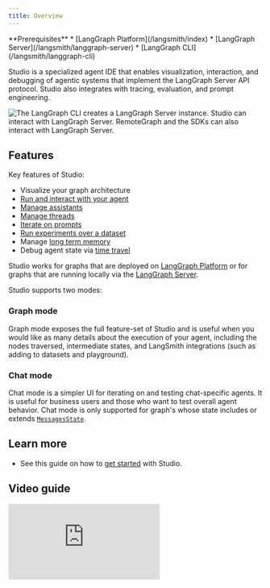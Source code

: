 ```yaml
---
title: Overview
---
```


<Info>
**Prerequisites**
* [LangGraph Platform](/langsmith/index)
* [LangGraph Server](/langsmith/langgraph-server)
* [LangGraph CLI](/langsmith/langgraph-cli)
</Info>

Studio is a specialized agent IDE that enables visualization, interaction, and debugging of agentic systems that implement the LangGraph Server API protocol. Studio also integrates with tracing, evaluation, and prompt engineering.

![The LangGraph CLI creates a LangGraph Server instance. Studio can interact with LangGraph Server. RemoteGraph and the SDKs can also interact with LangGraph Server.](/langsmith/images/lg-platform.png)

## Features

Key features of Studio:

* Visualize your graph architecture
* [Run and interact with your agent](/langsmith/use-studio#run-application)
* [Manage assistants](/langsmith/use-studio#manage-assistants)
* [Manage threads](/langsmith/use-studio#manage-threads)
* [Iterate on prompts](/langsmith/observability-studio)
* [Run experiments over a dataset](/langsmith/observability-studio#run-experiments-over-a-dataset)
* Manage [long term memory](/oss/concepts/memory)
* Debug agent state via [time travel](/oss/langgraph/use-time-travel)

Studio works for graphs that are deployed on [LangGraph Platform](/langsmith/deployment-quickstart) or for graphs that are running locally via the [LangGraph Server](/langsmith/local-server).

Studio supports two modes:

### Graph mode

Graph mode exposes the full feature-set of Studio and is useful when you would like as many details about the execution of your agent, including the nodes traversed, intermediate states, and LangSmith integrations (such as adding to datasets and playground).

### Chat mode

Chat mode is a simpler UI for iterating on and testing chat-specific agents. It is useful for business users and those who want to test overall agent behavior. Chat mode is only supported for graph's whose state includes or extends [`MessagesState`](/oss/langgraph/use-graph-api#messagesstate).

## Learn more

* See this guide on how to [get started](/langsmith/quick-start-studio) with Studio.

## Video guide
<iframe
  className="w-full aspect-video rounded-xl"
  src="https://www.youtube.com/embed/Mi1gSlHwZLM?si=oWCeHQ640zPHoLwn"
  title="YouTube video player"
  frameBorder="0"
  allow="accelerometer; autoplay; clipboard-write; encrypted-media; gyroscope; picture-in-picture"
  allowFullScreen
></iframe>
